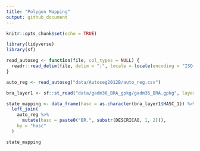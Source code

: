 ```yaml
---
title: "Polygon Mapping"
output: github_document
---
```


```r
knitr::opts_chunk$set(echo = TRUE)
```

```r
library(tidyverse)
library(sf)

read_autoseg <- function(file, col_types = NULL) {
  readr::read_delim(file, delim = ";", locale = locale(encoding = "ISO-8859-1"), col_types = col_types)
}

auto_reg <- read_autoseg("data/Autoseg2012B/auto_reg.csv")

bra_layer1 <- sf::st_read("data/gadm36_BRA_gpkg/gadm36_BRA.gpkg", layer = "gadm36_BRA_1")

state_mapping <- data_frame(hasc = as.character(bra_layer1$HASC_1)) %>%
  left_join(
    auto_reg %>%
      mutate(hasc = paste0("BR.", substr(DESCRICAO, 1, 2))),
    by = "hasc"
  )

state_mapping
```